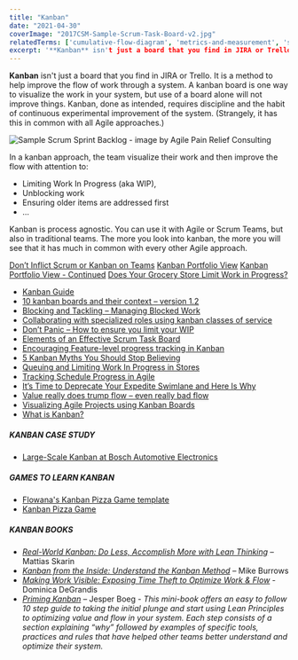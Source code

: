 ```yaml
---
title: "Kanban"
date: "2021-04-30"
coverImage: "2017CSM-Sample-Scrum-Task-Board-v2.jpg"
relatedTerms: ['cumulative-flow-diagram', 'metrics-and-measurement', 'scrum-vs-kanban', 'work-in-progress']
excerpt: '**Kanban** isn't just a board that you find in JIRA or Trello. It is a method to help'
---
```


**Kanban** isn't just a board that you find in JIRA or Trello. It is a method to help improve the flow of work through a system. A kanban board is one way to visualize the work in your system, but use of a board alone will not improve things. Kanban, done as intended, requires discipline and the habit of continuous experimental improvement of the system. (Strangely, it has this in common with all Agile approaches.)

![Sample Scrum Sprint Backlog - image by Agile Pain Relief Consulting](src/content/glossary/kanban/images/2017CSM-Sample-Scrum-Task-Board-v2-262x300.jpg)

In a kanban approach, the team visualize their work and then improve the flow with attention to:

- Limiting Work In Progress (aka WIP),
- Unblocking work
- Ensuring older items are addressed first
- ...

Kanban is process agnostic. You can use it with Agile or Scrum Teams, but also in traditional teams. The more you look into kanban, the more you will see that it has much in common with every other Agile approach.

[Don’t Inflict Scrum or Kanban on Teams]((/blog/dont-inflict-scrum-or-kanban-on-teams))
[Kanban Portfolio View]((/blog/kanban-portfolio-view))
[Kanban Portfolio View - Continued]((/blog/kanban-portfolio-view-continued))
[Does Your Grocery Store Limit Work in Progress?](/blog/does-your-grocery-store-limit-work-in-progress)

<HighlightBox heading="Resource Links" variant="resourceLinks">

- [Kanban Guide](https://kanbanguides.org/html-kanban-guide/)
- [10 kanban boards and their context – version 1.2](https://blog.crisp.se/2011/12/05/mattiasskarin/10-kanban-boards-and-their-context-version-1-2)
- [Blocking and Tackling – Managing Blocked Work](http://spitzercoaching.com/2017/10/17/blocking-and-tackling-managing-blocked-work/)
- [Collaborating with specialized roles using kanban classes of service](https://yuvalyeret.com/blog/agile-4/agile-testing/collaborating-with-specialized-roles-using-kanban-classes-of-service/)
- [Don’t Panic – How to ensure you limit your WIP](https://thought-bubble.co.uk/blog/2013/11/11/wip-limit-panic-sheet-what-to-do-when-you-feel-tempted-to-break-the-limit/)
- [Elements of an Effective Scrum Task Board](https://agilecomplexificationinverter.blogspot.com/2013/11/elements-of-effective-scrum-task-board.html)
- [Encouraging Feature-level progress tracking in Kanban](https://yuvalyeret.com/blog/kanban/encouraging-feature-level-progress/)
- [5 Kanban Myths You Should Stop Believing](https://getnave.com/blog/kanban-myths/)
- [Queuing and Limiting Work In Progress in Stores](https://opexlearning.com/resources/retail-checkout-counter-waiting-line-management/10165/)
- [Tracking Schedule Progress in Agile](https://www.infoq.com/articles/tracking-schedule-agile/)
- [It’s Time to Deprecate Your Expedite Swimlane and Here Is Why](https://getnave.com/blog/expedite-swimlane/)
- [Value really does trump flow – even really bad flow](https://www.leadingagile.com/2014/08/flow-is-for-sissies/)
- [Visualizing Agile Projects using Kanban Boards](https://www.infoq.com/articles/agile-kanban-boards/)
- [What is Kanban?](https://www.everydaykanban.com/what-is-kanban/)

##### KANBAN CASE STUDY

- [Large-Scale Kanban at Bosch Automotive Electronics](https://www.leanability.com/de/blog/2017/06/kanban-im-grossen-interview-mit-bosch-automotive-electronics/)

##### GAMES TO LEARN KANBAN

- [Flowana's Kanban Pizza Game template](https://miro.com/miroverse/kanban-pizza-game/)
- [Kanban Pizza Game](https://www.agile42.com/en/agile-teams/kanban-pizza-game)

##### KANBAN BOOKS

- [_Real-World Kanban: Do Less, Accomplish More with Lean Thinking_](https://www.amazon.com/Real-World-Kanban-Less-Accomplish-Thinking/dp/1680500775/&tag=notesfromatoo-20) – Mattias Skarin
- _[Kanban from the Inside: Understand the Kanban Method](https://www.amazon.com/Kanban-Inside-Understand-connect-introduce/dp/0985305193/&tag=notesfromatoo-20)_ – Mike Burrows
- [_Making Work Visible: Exposing Time Theft to Optimize Work & Flow_](https://www.amazon.ca/gp/product/B076BYZ6VN/&tag=notesfromatoo-20) - Dominica DeGrandis
- _[Priming Kanban](https://www.infoq.com/minibooks/priming-kanban-jesper-boeg/)_ – Jesper Boeg - _This mini-book offers an easy to follow 10 step guide to taking the initial plunge and start using Lean Principles to optimizing value and flow in your system. Each step consists of a section explaining “why” followed by examples of specific tools, practices and rules that have helped other teams better understand and optimize their system._

</HighlightBox>
